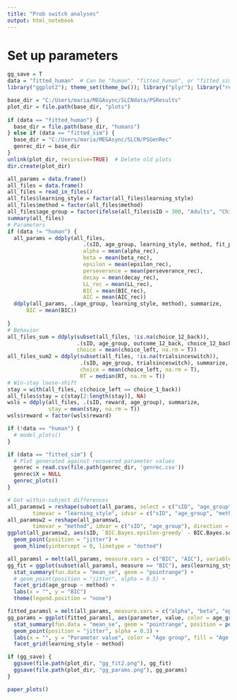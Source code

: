 ```yaml
---
title: "Prob switch analyses"
output: html_notebook
---
```


# Set up parameters

```r
gg_save = T
data = "fitted_human"  # Can be "human", "fitted_human", or "fitted_sim"
library("ggplot2"); theme_set(theme_bw()); library("plyr"); library("reshape2"); source("functions.R"); library("R.matlab")

base_dir = "C:/Users/maria/MEGAsync/SLCNdata/PSResults"
plot_dir = file.path(base_dir, "plots")
  
if (data == "fitted_human") {
  base_dir = file.path(base_dir, "humans")
} else if (data == "fitted_sim") {
  base_dir = "C:/Users/maria/MEGAsync/SLCN/PSGenRec"
  genrec_dir = base_dir
}
unlink(plot_dir, recursive=TRUE)  # Delete old plots
dir.create(plot_dir)
```
```r
all_params = data.frame()
all_files = data.frame()
all_files = read_in_files()
all_files$learning_style = factor(all_files$learning_style)
all_files$method = factor(all_files$method)
all_files$age_group = factor(ifelse(all_files$sID > 300, "Adults", "Children"))
summary(all_files)
# Parameters
if (data != "human") {
  all_params = ddply(all_files,
                        .(sID, age_group, learning_style, method, fit_pars), summarize,
                        alpha = mean(alpha_rec),
                        beta = mean(beta_rec),
                        epsilon = mean(epsilon_rec),
                        perseverance = mean(perseverance_rec),
                        decay = mean(decay_rec),
                        LL_rec = mean(LL_rec),
                        BIC = mean(BIC_rec),
                        AIC = mean(AIC_rec))
  ddply(all_params, .(age_group, learning_style, method), summarize,
      BIC = mean(BIC))
  
}
# Behavior
all_files_sum = ddply(subset(all_files, !is.na(choice_12_back)),
                      .(sID, age_group, outcome_12_back, choice_12_back), summarize,
                      choice = mean(choice_left, na.rm = T))
all_files_sum2 = ddply(subset(all_files, !is.na(trialsinceswitch)),
                       .(sID, age_group, trialsinceswitch), summarize,
                       choice = mean(choice_left, na.rm = T),
                       RT = median(RT, na.rm = T))
# Win-stay loose-shift
stay = with(all_files, c(choice_left == choice_1_back))
all_files$stay = c(stay[2:length(stay)], NA)
wsls = ddply(all_files, .(sID, reward, age_group), summarize,
             stay = mean(stay, na.rm = T))
wsls$reward = factor(wsls$reward)

if (!data == "human") {
  # model_plots()
}
```
```r
if (data == "fitted_sim") {
  # Plot generated against recovered parameter values
  genrec = read.csv(file.path(genrec_dir, 'genrec.csv'))
  genrec$X = NULL
  genrec_plots()
}

# Get within-subject differences
all_paramsw1 = reshape(subset(all_params, select = c("sID", "age_group", "BIC", "learning_style", "method")),
        timevar = "learning_style", idvar = c("sID", "age_group", "method"), direction = "wide")
all_paramsw2 = reshape(all_paramsw1,
        timevar = "method", idvar = c("sID", "age_group"), direction = "wide")
ggplot(all_paramsw2, aes(sID, `BIC.Bayes.epsilon-greedy` - BIC.Bayes.softmax, color = sID)) +
  geom_point(position = "jitter") +
  geom_hline(yintercept = 0, linetype = "dotted")

all_paramsl = melt(all_params, measure.vars = c("BIC", "AIC"), variable.name = "measure")
gg_fit = ggplot(subset(all_paramsl, measure == "BIC"), aes(learning_style, value, color = learning_style)) +
  stat_summary(fun.data = "mean_se", geom = "pointrange") +
  # geom_point(position = "jitter", alpha = 0.5) +
  facet_grid(age_group ~ method) +
  labs(x = "", y = "BIC")
  theme(legend.position = "none")

fitted_paramsl = melt(all_params, measure.vars = c("alpha", "beta", "epsilon", "perseverance", "decay"), variable.name = "parameter")
gg_params = ggplot(fitted_paramsl, aes(parameter, value, color = age_group, fill = age_group)) +
  stat_summary(fun.data = "mean_se", geom = "pointrange", position = position_dodge(width = 0.8)) +
  geom_point(position = "jitter", alpha = 0.3) +
  labs(x = "", y = "Parameter value", color = "Age group", fill = "Age group") +
  facet_grid(learning_style ~ method)

if (gg_save) {
  ggsave(file.path(plot_dir, "gg_fit2.png"), gg_fit)
  ggsave(file.path(plot_dir, "gg_params.png"), gg_params)
}

paper_plots()
```
```r
```
